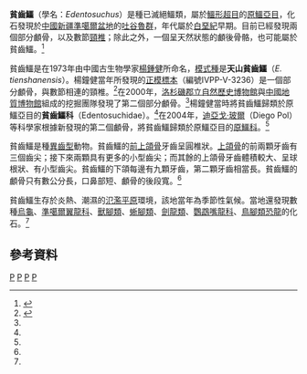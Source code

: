 {{Automatic taxobox
| taxon = Edentosuchus
| authority = [[楊鍾健|Yang]], 1973
| fossil_range = [[白堊紀|白堊紀]]早期
| subdivision_ranks=[[種|種]]
| subdivision=
*'''天山貧齒鱷''' ''E. tienshanensis'' <small>Yang, 1973 ([[模式種|模式種]])</small>
}}
'''貧齒鱷'''（學名：''Edentosuchus''）是種已滅絕鱷類，屬於[[鱷形超目|鱷形超目]]的[[原鱷亞目|原鱷亞目]]，化石發現於[[中國|中國]][[新疆|新疆]][[準噶爾盆地|準噶爾盆地]]的[[吐谷魯群|吐谷魯群]]，年代屬於[[白堊紀|白堊紀]]早期。目前已經發現兩個部分顱骨，以及數節[[頸椎|頸椎]]；除此之外，一個呈天然狀態的顱後骨骼，也可能屬於貧齒鱷。<ref name=DPetal04>{{cite journal |last=Pol |first=Diego |coauthors=Shu-an Ji, James M. Clark, and Luis M. Chiappe |year=2004 |title=Basal crocodyliforms from the Lower Cretaceous Tugulu Group (Xinjiang, China), and the phylogenetic position of ''Edentosuchus'' |journal=Cretaceous Research |volume=25 |issue=4 |pages=603–622 |doi=10.1016/j.cretres.2004.05.002 }}</ref>

貧齒鱷是在1973年由中國古生物學家[[楊鍾健|楊鍾健]]所命名，[[模式種|模式種]]是'''天山貧齒鱷'''（''E. tienshanensis''）。楊鐘健當年所發現的[[正模標本|正模標本]]（編號IVPP-V-3236）是一個部分顱骨，與數節相連的頸椎。<ref name=YZ73>{{cite journal |author=Yang Zhongjian |year=1973 |title=[A new fossil crocodile from Wuerho] |journal=Memoirs of the Institute of Vertebrate Paleontology and Paleoanthropology Academia Sinica |volume=11 |pages=37–44 }}</ref>在2000年，[[洛杉磯郡立自然歷史博物館|洛杉磯郡立自然歷史博物館]]與[[中國地質博物館|中國地質博物館]]組成的挖掘團隊發現了第二個部分顱骨。<ref name=DPetal04/>楊鐘健當時將貧齒鱷歸類於原鱷亞目的'''貧齒鱷科'''（Edentosuchidae）。<ref name=YZ73/>在2004年，[[迪亞戈·玻爾|迪亞戈·玻爾]]（Diego Pol）等科學家根據新發現的第二個顱骨，將貧齒鱷歸類於原鱷亞目的[[原鱷科|原鱷科]]。<ref name=DPetal04/>

貧齒鱷是種[[異齒型|異齒型]]動物。貧齒鱷的[[前上頜骨|前上頜骨]]牙齒呈圓椎狀。[[上頜骨|上頜骨]]的前兩顆牙齒有三個齒尖；接下來兩顆具有更多的小型齒尖；而其餘的上頜骨牙齒體積較大、呈球根狀、有小型齒尖。貧齒鱷的下頜每邊有九顆牙齒，第二顆牙齒相當長。貧齒鱷的顱骨只有數公分長，口鼻部短、顱骨的後段寬。<ref name=DPetal04/>

貧齒鱷生存於炎熱、潮濕的[[氾濫平原|氾濫平原]]環境，該地當年為季節性氣候。當地還發現數種[[烏龜|烏龜]]、[[準噶爾翼龍科|準噶爾翼龍科]]、[[獸腳類|獸腳類]]、[[蜥腳類|蜥腳類]]、[[劍龍類|劍龍類]]、[[鸚鵡嘴龍科|鸚鵡嘴龍科]]、[[鳥腳類|鳥腳類]][[恐龍|恐龍]]的化石。<ref name=DPetal04/>

==參考資料==
{{reflist}}
{{偽鱷類|L.}}
{{Taxonbar}}
[[Category:白堊紀鱷形類|P]]
[[Category:原鱷亞目|P]]
[[Category:楊鍾健命名的生物分類|P]]
[[Category:1973年描述的分类群|P]]
